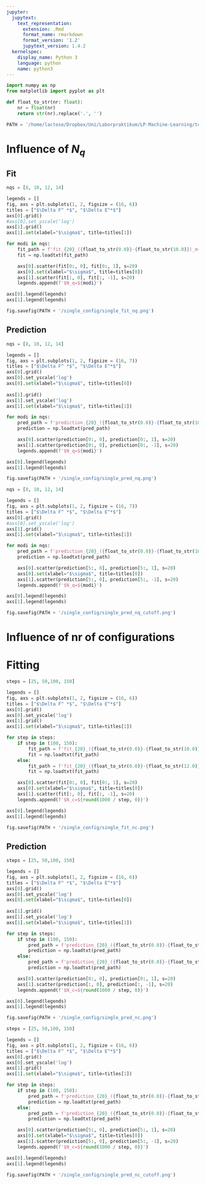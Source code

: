 ```yaml
---
jupyter:
  jupytext:
    text_representation:
      extension: .Rmd
      format_name: rmarkdown
      format_version: '1.2'
      jupytext_version: 1.4.2
  kernelspec:
    display_name: Python 3
    language: python
    name: python3
---
```


```python
import numpy as np
from matplotlib import pyplot as plt
```

```python
def float_to_str(nr: float):
    nr = float(nr)
    return str(nr).replace('.', '')

PATH = '/home/lactose/Dropbox/Uni/Laborpraktikum/LP-Machine-Learning/test_data/test_parameters'
```

# Influence of $N_q$
## Fit

```python
nqs = [8, 10, 12, 14]

legends = []
fig, axs = plt.subplots(1, 2, figsize = (16, 6))
titles = ["$\Delta F^ *$", "$\Delta E^*$"]
axs[0].grid()
#axs[0].set_yscale('log')
axs[1].grid()
axs[1].set(xlabel="$\sigma$", title=titles[1])

for modi in nqs:
    fit_path = f'fit_{20}_({float_to_str(0.0)}-{float_to_str(10.0)})_m{modi}_s{100}.dat'
    fit = np.loadtxt(fit_path)

    axs[0].scatter(fit[0:, 0], fit[0:, 1], s=20)
    axs[0].set(xlabel="$\sigma$", title=titles[0])
    axs[1].scatter(fit[:, 0], fit[:, -1], s=20)
    legends.append(f'$N_q=${modi}')

axs[0].legend(legends)
axs[1].legend(legends)

fig.savefig(PATH + '/single_config/single_fit_nq.png')
```

## Prediction

```python
nqs = [8, 10, 12, 14]

legends = []
fig, axs = plt.subplots(1, 2, figsize = (16, 7))
titles = ["$\Delta F^ *$", "$\Delta E^*$"]
axs[0].grid()
axs[0].set_yscale('log')
axs[0].set(xlabel="$\sigma$", title=titles[0])
    
axs[1].grid()
axs[1].set_yscale('log')
axs[1].set(xlabel="$\sigma$", title=titles[1])

for modi in nqs:
    pred_path = f'prediction_{20}_({float_to_str(0.0)}-{float_to_str(10.0)})_m{modi}_s{100}.dat'
    prediction = np.loadtxt(pred_path)

    axs[0].scatter(prediction[0:, 0], prediction[0:, 1], s=20)
    axs[1].scatter(prediction[0:, 0], prediction[0:, -1], s=20)
    legends.append(f'$N_q=${modi}')

axs[0].legend(legends)
axs[1].legend(legends)

fig.savefig(PATH + '/single_config/single_pred_nq.png')
```

```python
nqs = [8, 10, 12, 14]

legends = []
fig, axs = plt.subplots(1, 2, figsize = (16, 7))
titles = ["$\Delta F^ *$", "$\Delta E^*$"]
axs[0].grid()
#axs[0].set_yscale('log')
axs[1].grid()
axs[1].set(xlabel="$\sigma$", title=titles[1])

for modi in nqs:
    pred_path = f'prediction_{20}_({float_to_str(0.0)}-{float_to_str(10.0)})_m{modi}_s{100}.dat'
    prediction = np.loadtxt(pred_path)

    axs[0].scatter(prediction[5:, 0], prediction[5:, 1], s=20)
    axs[0].set(xlabel="$\sigma$", title=titles[0])
    axs[1].scatter(prediction[5:, 0], prediction[5:, -1], s=20)
    legends.append(f'$N_q=${modi}')

axs[0].legend(legends)
axs[1].legend(legends)

fig.savefig(PATH + '/single_config/single_pred_nq_cutoff.png')
```

# Influence of nr of configurations
# Fitting

```python

steps = [25, 50,100, 150]

legends = []
fig, axs = plt.subplots(1, 2, figsize = (16, 6))
titles = ["$\Delta F^ *$", "$\Delta E^*$"]
axs[0].grid()
axs[0].set_yscale('log')
axs[1].grid()
axs[1].set(xlabel="$\sigma$", title=titles[1])

for step in steps:
    if step in (100, 150):
        fit_path = f'fit_{20}_({float_to_str(0.0)}-{float_to_str(10.0)})_m{10}_s{step}.dat'
        fit = np.loadtxt(fit_path)
    else:
        fit_path = f'fit_{20}_({float_to_str(0.0)}-{float_to_str(12.0)})_m{10}_s{step}.dat'
        fit = np.loadtxt(fit_path)

    axs[0].scatter(fit[0:, 0], fit[0:, 1], s=20)
    axs[0].set(xlabel="$\sigma$", title=titles[0])
    axs[1].scatter(fit[:, 0], fit[:, -1], s=20)
    legends.append(f'$N_c=${round(1000 / step, 0)}')

axs[0].legend(legends)
axs[1].legend(legends)

fig.savefig(PATH + '/single_config/single_fit_nc.png')
```

## Prediction

```python

steps = [25, 50,100, 150]

legends = []
fig, axs = plt.subplots(1, 2, figsize = (16, 6))
titles = ["$\Delta F^ *$", "$\Delta E^*$"]
axs[0].grid()
axs[0].set_yscale('log')
axs[0].set(xlabel="$\sigma$", title=titles[0])
    
axs[1].grid()
axs[1].set_yscale('log')
axs[1].set(xlabel="$\sigma$", title=titles[1])

for step in steps:
    if step in (100, 150):
        pred_path = f'prediction_{20}_({float_to_str(0.0)}-{float_to_str(10.0)})_m{10}_s{step}.dat'
        prediction = np.loadtxt(pred_path)
    else:
        pred_path = f'prediction_{20}_({float_to_str(0.0)}-{float_to_str(12.0)})_m{10}_s{step}.dat'
        prediction = np.loadtxt(pred_path)

    axs[0].scatter(prediction[0:, 0], prediction[0:, 1], s=20)
    axs[1].scatter(prediction[:, 0], prediction[:, -1], s=20)
    legends.append(f'$N_c=${round(1000 / step, 0)}')

axs[0].legend(legends)
axs[1].legend(legends)

fig.savefig(PATH + '/single_config/single_pred_nc.png')
```

```python

steps = [25, 50,100, 150]

legends = []
fig, axs = plt.subplots(1, 2, figsize = (16, 6))
titles = ["$\Delta F^ *$", "$\Delta E^*$"]
axs[0].grid()
axs[0].set_yscale('log')
axs[1].grid()
axs[1].set(xlabel="$\sigma$", title=titles[1])

for step in steps:
    if step in (100, 150):
        pred_path = f'prediction_{20}_({float_to_str(0.0)}-{float_to_str(10.0)})_m{10}_s{step}.dat'
        prediction = np.loadtxt(pred_path)
    else:
        pred_path = f'prediction_{20}_({float_to_str(0.0)}-{float_to_str(12.0)})_m{10}_s{step}.dat'
        prediction = np.loadtxt(pred_path)

    axs[0].scatter(prediction[5:, 0], prediction[5:, 1], s=20)
    axs[0].set(xlabel="$\sigma$", title=titles[0])
    axs[1].scatter(prediction[5:, 0], prediction[5:, -1], s=20)
    legends.append(f'$N_c=${round(1000 / step, 0)}')

axs[0].legend(legends)
axs[1].legend(legends)

fig.savefig(PATH + '/single_config/single_pred_nc_cutoff.png')
```

```python

```
